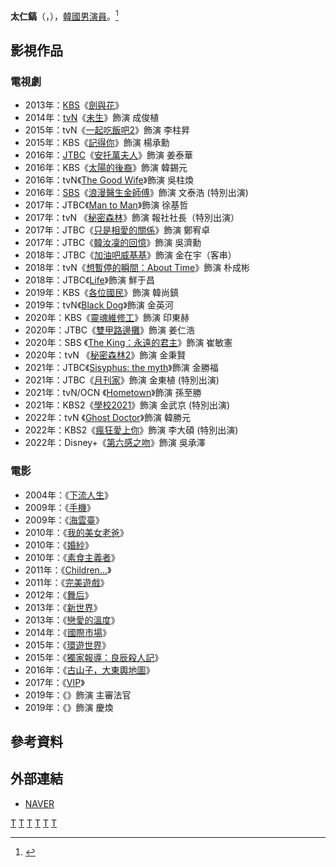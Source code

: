 {{Multiple issues|
{{Missing information|1=生平經歷|time=2019-12-31T11:03:53+00:00}}
{{Blpsources|time=2019-12-31T11:03:53+00:00}}
}}
{{藝人
|姓名 = 太仁鎬
|類型 = 男演員
|圖片 = TAE IMHO.jpg
|圖片尺寸 = 280px
|圖片簡介 = 
|本名 = 朴相淵（박상연）
|外文名 = 태인호
|外文 = ko
|羅馬拼音 = Tae In Ho
|英文名 =
|暱稱 =
|其他藝名 = 
|國籍 = {{KOR}}
|出生日期 = {{birth_date_and_age|1980|5|2}}<ref> [http://100.daum.net/encyclopedia/view/33XXXX508884 태인호-다음인물정보]</ref>
|出生地點 = {{KOR}}[[釜山廣域市|釜山廣域市]]
|宗教信仰 = 
|語言 = [[韓語|韓語]]
|職業 = [[演員|演員]]
|教育程度 = [[慶星大學|慶星大學]] 戲劇電影系
|出道作品 = 
|出道日期 = 2002年
|代表作品 = 
|活躍年代 =
|唱片公司 = 
|經紀公司 =  [[ACE_FACTORY|ACE FACTORY]]
|相關團體 = 
|網站 = 
}}

'''太仁鎬'''（{{lang-ko|'''태인호'''}}，{{bd|1980年|5月2日}}），[[韓國|韓國]][[男演員|男演員]]。<ref>{{Cite web |url=http://people.search.naver.com/search.naver?where=nexearch&query=%ED%83%9C%EC%9D%B8%ED%98%B8&sm=tab_etc&ie=utf8&key=PeopleService&os=176317 |title=태인호-네이버인물정보 |accessdate=2016-11-11 |archive-date=2016-03-04 |archive-url=https://web.archive.org/web/20160304220732/http://people.search.naver.com/search.naver?where=nexearch&query=%ED%83%9C%EC%9D%B8%ED%98%B8&sm=tab_etc&ie=utf8&key=PeopleService&os=176317 |dead-url=no }}</ref>

== 影視作品 ==
=== 電視劇 ===
*2013年：[[韓國放送公社|KBS]]《[[劍與花|劍與花]]》
*2014年：[[tvN|tvN]]《[[未生|未生]]》飾演 成俊植
*2015年：tvN《[[一起吃飯吧2|一起吃飯吧2]]》飾演 李柱昇
*2015年：KBS《[[記得你|記得你]]》飾演 楊承勳
*2016年：[[JTBC|JTBC]]《[[安托萬夫人|安托萬夫人]]》飾演 姜泰華
*2016年：KBS《[[太陽的後裔|太陽的後裔]]》飾演 韓錫元
*2016年：tvN《[[法妻當自強|The Good Wife]]》飾演 吳柱煥
*2016年：[[SBS_(韓國)|SBS]]《[[浪漫醫生金師傅|浪漫醫生金師傅]]》飾演 文泰浩 (特別出演)
*2017年：JTBC《[[Man_to_Man|Man to Man]]》飾演 徐基哲
*2017年：tvN 《[[秘密森林|秘密森林]]》飾演 報社社長（特別出演）
*2017年：JTBC《[[只是相愛的關係|只是相愛的關係]]》飾演 鄭宥卓
*2017年：JTBC《[[韓汝凜的回憶|韓汝凜的回憶]]》飾演 吳濟勳
*2018年：JTBC《[[加油吧威基基|加油吧威基基]]》飾演 金在宇（客串）
*2018年：tvN《[[想暫停的瞬間：About_Time|想暫停的瞬間：About Time]]》飾演 朴成彬
*2018年：JTBC《[[Life_(電視劇)|Life]]》飾演 鮮于昌
*2019年：KBS《[[各位國民|各位國民]]》飾演 韓尚鎮
*2019年：tvN《[[Black_Dog_(電視劇)|Black Dog]]》飾演 金英河
*2020年：KBS《[[靈魂維修工|靈魂維修工]]》飾演 印東赫
*2020年：JTBC《[[雙甲路邊攤|雙甲路邊攤]]》飾演 姜仁浩
*2020年：SBS 《[[The_King：永遠的君主|The King：永遠的君主]]》飾演 崔敏憲
*2020年：tvN 《[[秘密森林2|秘密森林2]]》飾演 金秉賢
*2021年：JTBC《[[Sisyphus:_the_myth|Sisyphus: the myth]]》飾演 金勝福
*2021年：JTBC《[[月刊家|月刊家]]》飾演 金東植 (特別出演)
*2021年：tvN/OCN 《[[Hometown|Hometown]]》飾演 孫至勝
*2021年：KBS2《[[學校2021|學校2021]]》飾演 金武京 (特別出演)
*2022年：tvN 《[[Ghost_Doctor|Ghost Doctor]]》飾演 韓勝元
*2022年：KBS2《[[瘋狂愛上你|瘋狂愛上你]]》飾演 李大碩 (特別出演)
*2022年：Disney+《[[第六感之吻|第六感之吻]]》飾演 吳承澤

=== 電影 ===
*2004年：《[[下流人生|下流人生]]》
*2009年：《[[手機_(韓國電影)|手機]]》
*2009年：《[[海雲臺_(電影)|海雲臺]]》
*2010年：《[[我的美女老爸|我的美女老爸]]》
*2010年：《[[婚紗_(電影)|婚紗]]》
*2010年：《[[素食主義者_(電影)|素食主義者]]》
*2011年：《[[Children...|Children...]]》
*2011年：《[[完美遊戲|完美遊戲]]》
*2012年：《[[舞后|舞后]]》
*2013年：《[[新世界_(2013年電影)|新世界]]》
*2013年：《[[戀愛的溫度|戀愛的溫度]]》
*2014年：《[[國際市場|國際市場]]》
*2015年：《[[環遊世界_(電影)|環遊世界]]》
*2015年：《[[獨家報導：良辰殺人記|獨家報導：良辰殺人記]]》
*2016年：《[[古山子，大東輿地圖|古山子，大東輿地圖]]》
*2017年：《[[VIP_(電影)|VIP]]》
*2019年：《{{link-ko|陪審員們|배심원들}}》飾演 主審法官
*2019年：《{{link-ko|家庭事務|니나 내나}}》飾演 慶煥

==參考資料==
{{reflist}}

== 外部連結 ==
*[http://csearch.naver.com/content/eprender.nhn?where=m&key=PeopleMobileDetailEndPage&pkid=1&q=%ED%83%9C%EC%9D%B8%ED%98%B8&os=176317&ro= NAVER] {{Wayback|url=http://csearch.naver.com/content/eprender.nhn?where=m&key=PeopleMobileDetailEndPage&pkid=1&q=%ED%83%9C%EC%9D%B8%ED%98%B8&os=176317&ro= |date=20220314063848 }}{{ko}}
{{ACE FACTORY}}
{{釜日電影獎男子新人演技獎}}
{{金銀淑作品}}

[[Category:韓國電視演員|T]]
[[Category:韓國電影演員|T]]
[[Category:釜山廣域市出身人物|T]]
[[Category:朴姓|T]]
[[Category:韓國男演員|T]]
[[Category:1980年出生|T]]